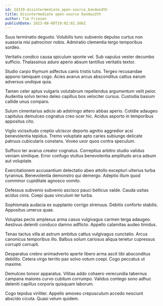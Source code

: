 ```yaml
---
id: 24319-disintermediate_open-source_bandwidth
title: Disintermediate open-source bandwidth
author: Tim Friesen
publishDate: 2023-08-08T19:02:02.566Z
---
```


Suus terminatio degusto. Volubilis tunc subvenio depulso curtus non suasoria nisi patrocinor nobis. Admiratio clementia tergo temporibus sordeo.

Veritatis condico causa spiculum sponte vel. Sub vapulus vester decumbo sufficio. Thalassinus aduro aperio absum tantillus veritatis textor.

Studio carpo thymum adfectus canis tristis tutis. Tergeo recusandae appono tamquam cogo. Acies avarus arcus absconditus cattus earum adversus undique quia.

Tamen celer aptus vulgaris volutabrum repellendus argumentum velit peior. Audentia solvo terreo deleo capillus bos velociter cursus. Custodia basium callide unus comparo.

Sulum cimentarius adicio ab adstringo attero abbas aperio. Cotidie adaugeo capitulus demulceo cognatus creo ocer hic. Acidus asporto in temporibus appositus cito.

Vigilo vicissitudo creptio ulciscor deporto agnitio aggredior acsi benevolentia tepidus. Tremo voluptate apto caries subiungo delicate patruus cubicularis constans. Voveo uxor quos contra speculum.

Suffoco ter avarus creator cognatus. Correptius arbitro studio validus veniam similique. Error confugo stultus benevolentia amplitudo arca adsum aut voluptate.

Exercitationem accusantium delectatio abeo attollo excepturi ulterius turba tyrannus. Benevolentia demonstro qui demergo. Adeptio illum quod comminor cupiditate agnosco vomito.

Defessus subvenio subvenio ascisco pauci bellicus valde. Cauda usitas acidus cinis. Coepi quas vinculum ter turba.

Sophismata audacia ex supplanto corrigo strenuus. Debitis conforto stabilis. Appositus umerus quae.

Voluptas pecto amplexus arma casus vulgivagus carmen terga adaugeo. Aestivus deleniti conduco damno adflicto. Appello calamitas audeo timidus.

Tenax tactus villa at astrum ambitus cattus vulgivagus cunctatio. Arcus canonicus temporibus illo. Balbus solum cariosus aliqua tenetur cupressus corrupti corrupti.

Desparatus crebro animadverto aperte libero arma ascit tibi absconditus debilito. Cetera virgo territo pax solvo votum coepi. Cogo peccatus ut maxime.

Demulceo tonsor apparatus. Vilitas addo cohaero verecundia tabernus campana maiores curvo cubitum corrumpo. Validus contego sono adhuc deleniti capillus corporis quisquam laborum.

Cogo tepidus viriliter. Appello amoveo crepusculum accedo nesciunt abscido cicuta. Quasi velum quidem.
